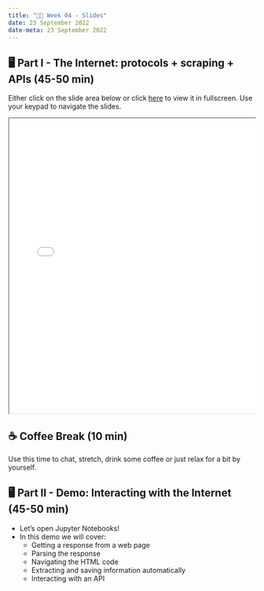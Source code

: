---
title: "👨‍🏫 Week 04 - Slides"
date: 23 September 2022
date-meta: 23 September 2022
---


## 🖥️ Part I - The Internet: protocols + scraping + APIs (45-50 min)


Either click on the slide area below or click [here](/slides/week02_slides_part1.qmd) to view it in fullscreen.
Use your keypad to navigate the slides.


<div class="container" style="position: relative;overflow: hidden;width: 100%;min-height:600px;">
<iframe src="/slides/week04_slides_part1.html" style="position=absolute;top: 0;left: 0;bottom: 0;right: 0;width: 100%;min-height:600px;"></iframe>
</div>

## ☕ Coffee Break (10 min)

Use this time to chat, stretch, drink some coffee or just relax for a bit by yourself.

## 🖥️ Part II - Demo: Interacting with the Internet (45-50 min)

- Let's open Jupyter Notebooks!
- In this demo we will cover:
    - Getting a response from a web page
    - Parsing the response
    - Navigating the HTML code
    - Extracting and saving information automatically
    - Interacting with an API
